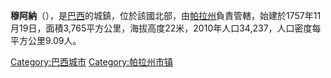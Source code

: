{{Coord|1|31|40|S|49|13|1|W|display=title}}

'''穆阿納'''（{{lang-pt|Muaná}}），是[[巴西|巴西]]的城鎮，位於該國北部，由[[帕拉州|帕拉州]]負責管轄，始建於1757年11月19日，面積3,765平方公里，海拔高度22米，2010年人口34,237，人口密度每平方公里9.09人。

{{Brazil-geo-stub}}
{{帕拉州市鎮}}
[[Category:巴西城市|Category:巴西城市]]
[[Category:帕拉州市镇|Category:帕拉州市镇]]